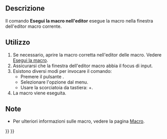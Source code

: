 <languages/>

{{Docnav/it
|[[Std_DlgMacroExecute/it|Esegui la macro]]
|[[Std_MacroAttachDebugger/it|Collega al debugger remoto]]
|[[Std_Macro_Menu/it|Menu Macro]]
|IconL=Std_DlgMacroExecute.svg
|IconR=
|IconC=Freecad.svg
}}

{{GuiCommand/it
|Name=Std DlgMacroExecuteDirect
|Name/it=Esegui la macro nell'editor
|MenuLocation=Macro → Esegui la macro
|Workbenches=Tutti
|Shortcut={{KEY|Ctrl}}+{{KEY|F6}}
|SeeAlso=[[Std_DlgMacroExecute/it|Esegui la macro]]
}}

<span id="Description"></span>
==Descrizione==

Il comando '''Esegui la macro nell'editor''' esegue la macro nella finestra dell'editor macro corrente.

<span id="Usage"></span>
==Utilizzo==

<div class="mw-translate-fuzzy">
# Se necessario, aprire la macro corretta nell'editor delle macro. Vedere [[Std_DlgMacroExecute/it|Esegui la macro]].
# Assicurarsi che la finestra dell'editor macro abbia il focus di input.
# Esistono diversi modi per invocare il comando:
#* Premere il pulsante {{Button|[[Image:Std_DlgMacroExecuteDirect.svg|16px]] [[Std_DlgMacroExecuteDirect/it|Esegui la macro]]}}.
#* Selezionare l'opzione {{MenuCommand|Macro → [[Image:Std_DlgMacroExecuteDirect.svg|16px]] Esegui la macro}} dal menu.
#* Usare la scorciatoia da tastiera: {{KEY|Ctrl}}+{{KEY|F6}}.
# La macro viene eseguita.
</div>

<span id="Notes"></span>
==Note==

* Per ulteriori informazioni sulle macro, vedere la pagina [[Macros/it|Macro]].


{{Docnav/it
|[[Std_DlgMacroExecute/it|Esegui la macro]]
|[[Std_MacroAttachDebugger/it|Collega al debugger remoto]]
|[[Std_Macro_Menu/it|Menu Macro]]
|IconL=Std_DlgMacroExecute.svg
|IconR=
|IconC=Freecad.svg
}}

{{Std_Base_navi{{#translation:}}}}
{{Userdocnavi{{#translation:}}}}